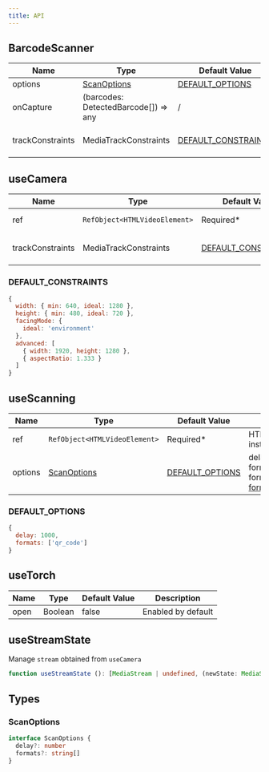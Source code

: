 ```yaml
---
title: API
---
```


## BarcodeScanner
| Name      	| Type                              	| Default Value                         	| Description                                               	|
|-----------	|-----------------------------------	|---------------------------------------	|-----------------------------------------------------------	|
| options   	| [ScanOptions](#scanoptions)         | [DEFAULT_OPTIONS](#default_options) 	  | / 	                                                        |
| onCapture 	| (barcodes: DetectedBarcode[]) => any 	| /                                     	| Triggered when the specified QR code is scanned           	|
| trackConstraints   	| MediaTrackConstraints       	| [DEFAULT_CONSTRAINTS](#default_constraints) 	| Based on the [MediaTrackConstraints](https://developer.mozilla.org/en-US/docs/Web/API/MediaTrackConstraints) standard 	|

## useCamera
| Name               	| Type                        	| Default Value       	                        | Description                                                                                                             |
|--------------------	|-----------------------------	|---------------------------------------------	|------------------------------------------------------------------------------------------------------------------------	|
| ref               	| `RefObject<HTMLVideoElement>` | Required*            	                        | HTMLVideoElement instance                                                                                             	|
| trackConstraints   	| MediaTrackConstraints       	| [DEFAULT_CONSTRAINTS](#default_constraints) 	| Based on the [MediaTrackConstraints](https://developer.mozilla.org/en-US/docs/Web/API/MediaTrackConstraints) standard 	|

### DEFAULT_CONSTRAINTS
```js
{
  width: { min: 640, ideal: 1280 },
  height: { min: 480, ideal: 720 },
  facingMode: {
    ideal: 'environment'
  },
  advanced: [
    { width: 1920, height: 1280 },
    { aspectRatio: 1.333 }
  ]
}
```

## useScanning

| Name               	| Type                        	| Default Value   	                    | Description                                         	|
|--------------------	|-----------------------------	|-------------------------------------	|-----------------------------------------------------	|
| ref               	| `RefObject<HTMLVideoElement>` | Required*        	                    | HTMLVideoElement instance                           	|
| options            	| [ScanOptions](#scanoptions)   | [DEFAULT_OPTIONS](#default_options) 	| delay: scan interval  <br/> formats: barcode format, [support formats](./guide#barcode-format) 	|

### DEFAULT_OPTIONS
```js
{
  delay: 1000,
  formats: ['qr_code']
}
```

## useTorch

| Name 	| Type    	| Default Value 	| Description        	|
|------	|---------	|---------------	|--------------------	|
| open 	| Boolean 	| false         	| Enabled by default 	|

## useStreamState
Manage `stream` obtained from `useCamera`

```ts
function useStreamState (): [MediaStream | undefined, (newState: MediaStream) => void]
```

## Types

### ScanOptions
```ts
interface ScanOptions {
  delay?: number
  formats?: string[]
}
```
